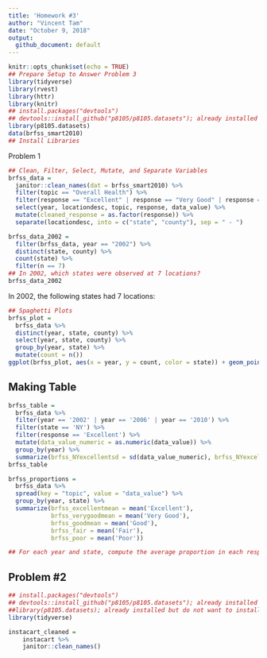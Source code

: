 ```yaml
---
title: 'Homework #3'
author: "Vincent Tam"
date: "October 9, 2018"
output:
  github_document: default
---
```

```r
knitr::opts_chunk$set(echo = TRUE)
## Prepare Setup to Answer Problem 3
library(tidyverse)
library(rvest)
library(httr)
library(knitr)
## install.packages("devtools")
## devtools::install_github("p8105/p8105.datasets"); already installed but do not want to install every time
library(p8105.datasets)
data(brfss_smart2010)
## Install Libraries
```
Problem 1
```r
## Clean, Filter, Select, Mutate, and Separate Variables
brfss_data = 
  janitor::clean_names(dat = brfss_smart2010) %>%
  filter(topic == "Overall Health") %>%
  filter(response == "Excellent" | response == "Very Good" | response == "Good" | response == "Fair" | response == "Poor") %>%
  select(year, locationdesc, topic, response, data_value) %>%
  mutate(cleaned_response = as.factor(response)) %>%
  separate(locationdesc, into = c("state", "county"), sep = " - ")
```
```r
brfss_data_2002 =
  filter(brfss_data, year == "2002") %>%
  distinct(state, county) %>%
  count(state) %>%
  filter(n == 7)
## In 2002, which states were observed at 7 locations?
brfss_data_2002
```
In 2002, the following states had 7 locations: 
```r
## Spaghetti Plots
brfss_plot = 
  brfss_data %>%
  distinct(year, state, county) %>%
  select(year, state, county) %>%
  group_by(year, state) %>%
  mutate(count = n())
ggplot(brfss_plot, aes(x = year, y = count, color = state)) + geom_point() + geom_line()
```

## Making Table
```r
brfss_table =   
  brfss_data %>%
  filter(year == '2002' | year == '2006' | year == '2010') %>%
  filter(state == 'NY') %>%
  filter(response == 'Excellent') %>%
  mutate(data_value_numeric = as.numeric(data_value)) %>%
  group_by(year) %>%
  summarize(brfss_NYexcellentsd = sd(data_value_numeric), brfss_NYexcellentmean = mean(data_value_numeric))
brfss_table
```
```r
brfss_proportions =
  brfss_data %>%
  spread(key = "topic", value = "data_value") %>%
  group_by(year, state) %>%
  summarize(brfss_excellentmean = mean('Excellent'), 
            brfss_verygoodmean = mean('Very Good'), 
            brfss_goodmean = mean('Good'),
            brfss_fair = mean('Fair'),
            brfss_poor = mean('Poor'))

## For each year and state, compute the average proportion in each response category (taking the average across locations in a state). Make a five-panel plot that shows, for each response category separately, the distribution of these state-level averages over time

```

## Problem #2
```r
## install.packages("devtools")
## devtools::install_github("p8105/p8105.datasets"); already installed but do not want to install every time
##library(p8105.datasets); already installed but do not want to install every time
library(tidyverse)
```
```r
instacart_cleaned =
    instacart %>%
    janitor::clean_names()
```


